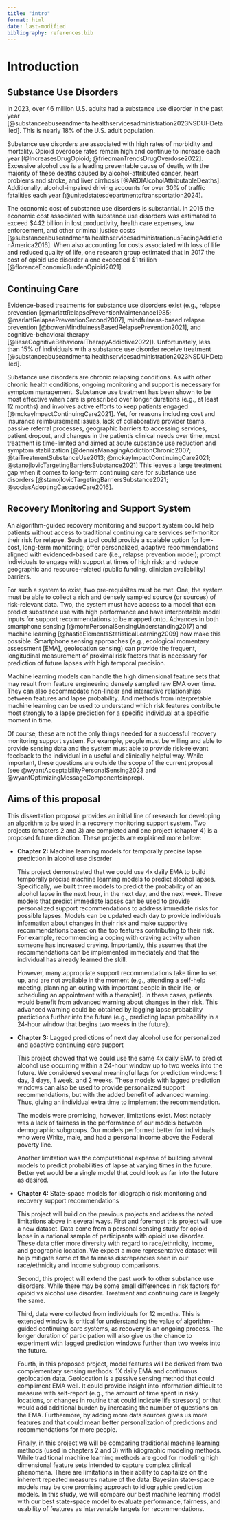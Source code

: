 ```yaml
---
title: "intro"
format: html
date: last-modified
bibliography: references.bib
---
```


# Introduction

## Substance Use Disorders

In 2023, over 46 million U.S. adults had a substance use disorder in the past year [@substanceabuseandmentalhealthservicesadministration2023NSDUHDetailed]. This is nearly 18% of the U.S. adult population.

Substance use disorders are associated with high rates of morbidity and mortality. Opioid overdose rates remain high and continue to increase each year [@IncreasesDrugOpioid; @friedmanTrendsDrugOverdose2022]. Excessive alcohol use is a leading preventable cause of death, with the majority of these deaths caused by alcohol-attributed cancer, heart problems and stroke, and liver cirrhosis [@ARDIAlcoholAttributableDeaths]. Additionally, alcohol-impaired driving accounts for over 30% of traffic fatalities each year [@unitedstatesdepartmentoftransportation2024].  

The economic cost of substance use disorders is substantial. In 2016 the economic cost associated with substance use disorders was estimated to exceed \$442 billion in lost productivity, health care expenses, law enforcement, and other criminal justice costs [@substanceabuseandmentalhealthservicesadministrationusFacingAddictionAmerica2016]. When also accounting for costs associated with loss of life and reduced quality of life, one research group estimated that in 2017 the cost of opioid use disorder alone exceeded \$1 trillion [@florenceEconomicBurdenOpioid2021]. 


## Continuing Care

Evidence-based treatments for substance use disorders exist (e.g., relapse prevention [@marlattRelapsePreventionMaintenance1985; @marlattRelapsePreventionSecond2007], mindfulness-based relapse prevention [@bowenMindfulnessBasedRelapsePrevention2021], and cognitive-behavioral therapy [@lieseCognitiveBehavioralTherapyAddictive2022]). Unfortunately, less than 15% of individuals with a substance use disorder receive treatment [@substanceabuseandmentalhealthservicesadministration2023NSDUHDetailed]. 

Substance use disorders are chronic relapsing conditions. As with other chronic health conditions, ongoing monitoring and support is necessary for symptom management. Substance use treatment has been shown to be most effective when care is prescribed over longer durations (e.g., at least 12 months) and involves active efforts to keep patients engaged [@mckayImpactContinuingCare2021]. Yet, for reasons including cost and insurance reimbursement issues, lack of collaborative provider teams, passive referral processes, geographic barriers to accessing services, patient dropout, and changes in the patient’s clinical needs over time, most treatment is time-limited and aimed at acute substance use reduction and symptom stabilization [@dennisManagingAddictionChronic2007; @taiTreatmentSubstanceUse2013; @mckayImpactContinuingCare2021; @stanojlovicTargetingBarriersSubstance2021]  This leaves a large treatment gap when it comes to long-term continuing care for substance use disorders [@stanojlovicTargetingBarriersSubstance2021; @sociasAdoptingCascadeCare2016]. 

## Recovery Monitoring and Support System

An algorithm-guided recovery monitoring and support system could help patients without access to traditional continuing care services self-monitor their risk for relapse. Such a tool could provide a scalable option for low-cost, long-term monitoring; offer personalized, adaptive recommendations aligned with evidenced-based care (i.e., relapse prevention model); prompt individuals to engage with support at times of high risk; and reduce geographic and resource-related (public funding, clinician availability) barriers. 

For such a system to exist, two pre-requisites must be met. One, the system must be able to collect a rich and densely sampled source (or sources) of risk-relevant data. Two, the system must have access to a model that can predict substance use with high performance and have interpretable model inputs for support recommendations to be mapped onto. Advances in both smartphone sensing [@mohrPersonalSensingUnderstanding2017] and machine learning [@hastieElementsStatisticalLearning2009] now make this possible. Smartphone sensing approaches (e.g., ecological momentary assessment [EMA], geolocation sensing) can provide the frequent, longitudinal measurement of proximal risk factors that is necessary for prediction of future lapses with high temporal precision. 

Machine learning models can handle the high dimensional feature sets that may result from feature engineering densely sampled raw EMA over time. They can also accommodate non-linear and interactive relationships between features and lapse probability.  And methods from interpretable machine learning can be used to understand which risk features contribute most strongly to a lapse prediction for a specific individual at a specific moment in time.

Of course, these are not the only things needed for a successful recovery monitoring support system. For example, people must be willing and able to provide sensing data and the system must able to provide risk-relevant feedback to the individual in a useful and clinically helpful way. While important, these questions are outside the scope of the current proposal (see @wyantAcceptabilityPersonalSensing2023 and @wyantOptimizingMessageComponentsinprep).


## Aims of this proposal

This dissertation proposal provides an initial line of research for developing an algorithm to be used in a recovery monitoring support system. Two projects (chapters 2 and 3) are completed and one project (chapter 4) is a proposed future direction. These projects are explained more below:

 - **Chapter 2:** Machine learning models for temporally precise lapse prediction in alcohol use disorder 


     This project demonstrated that we could use 4x daily EMA to build temporally precise machine learning models to predict alcohol lapses. Specifically, we built three models to predict the probability of an alcohol lapse in the next hour, in the next day, and the next week. These models that predict immediate lapses can be used to provide personalized support recommendations to address immediate risks for possible lapses. Models can be updated each day to provide individuals information about changes in their risk and make supportive recommendations based on the top features contributing to their risk. For example, recommending a coping with craving activity when someone has increased craving. Importantly, this assumes that the recommendations can be implemented immediately and that the individual has already learned the skill.   

    However, many appropriate support recommendations take time to set up, and are not available in the moment (e.g., attending a self-help meeting, planning an outing with important people in their life, or scheduling an appointment with a therapist). In these cases, patients would benefit from advanced warning about changes in their risk. This advanced warning could be obtained by lagging lapse probability predictions further into the future (e.g., predicting lapse probability in a 24-hour window that begins two weeks in the future). 


- **Chapter 3:**  Lagged predictions of next day alcohol use for personalized and adaptive continuing care support

    This project showed that we could use the same 4x daily EMA to predict alcohol use occurring within a 24-hour window up to two weeks into the future. We considered several meaningful lags for prediction windows: 1 day, 3 days, 1 week, and 2 weeks. These models with lagged prediction windows can also be used to provide personalized support recommendations, but with the added benefit of advanced warning. Thus, giving an individual extra time to implement the recommendation.

    The models were promising, however, limitations exist. Most notably was a lack of fairness in the performance of our models between demographic subgroups. Our models performed better for individuals who were White, male, and had a personal income above the Federal poverty line. 
    
    Another limitation was the computational expense of building several models to predict probabilities of lapse at varying times in the future. Better yet would be a single model that could look as far into the future as desired.


- **Chapter 4:** State-space models for idiographic risk monitoring and recovery support recommendations

    This project will build on the previous projects and address the noted limitations above in several ways. First and foremost this project will use a new dataset. Data come from a personal sensing study for opioid lapse in a national sample of participants with opioid use disorder. These data offer more diversity with regard to race/ethnicity, income, and geographic location. We expect a more representative dataset will help mitigate some of the fairness discrepancies seen in our race/ethnicity and income subgroup comparisons.

    Second, this project will extend the past work to other substance use disorders. While there may be some small differences in risk factors for opioid vs alcohol use disorder. Treatment and continuing care is largely the same. 

    Third, data were collected from individuals for 12 months. This is extended window is critical for understanding the value of algorithm-guided continuing care systems, as recovery is an ongoing process. The longer duration of participation will also give us the chance to experiment with lagged prediction windows further than two weeks into the future.

    Fourth, in this proposed project, model features will be derived from two complementary sensing methods: 1X daily EMA and continuous geolocation data. Geolocation is a passive sensing method that could compliment EMA well. It could provide insight into information difficult to measure with self-report (e.g., the amount of time spent in risky locations, or changes in routine that could indicate life stressors) or that would add additional burden by increasing the number of questions on the EMA. Furthermore, by adding more data sources gives us more features and that could mean better personalization of predictions and recommendations for more people.

    Finally, in this project we will be comparing traditional machine learning methods (used in chapters 2 and 3) with idiographic modeling methods. While traditional machine learning methods are good for modeling high dimensional feature sets intended to capture complex clinical phenomena. There are limitations in their ability to capitalize on the inherent repeated measures nature of the data. Bayesian state-space models may be one promising approach to idiographic prediction models. In this study, we will compare our best machine learning model with our best state-space model to evaluate performance, fairness, and usability of features as intervenable targets for recommendations.